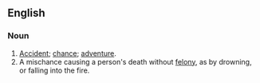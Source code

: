 ==English==
===Noun===
#[[Accident]]; [[chance]]; [[adventure]].
#A mischance causing a person's death without [[felony]], as by drowning, or falling into the fire.